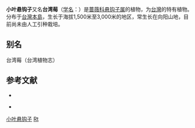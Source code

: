 {{Speciesbox
| name = 小叶悬钩子
| status = 
| status_system = 
| image =
| genus = Rubus
| species = taiwanicolus
| authority = Koidz. et Ohwi
}}

'''小叶悬钩子'''又名'''台湾莓'''（[[学名|学名]]：{{lang|la|''Rubus taiwanicolus''}}）是[[蔷薇科|蔷薇科]][[悬钩子属|悬钩子属]]的植物，为[[台灣|台灣]]的特有植物。分布于[[台灣島|台灣本島]]，生长于海拔1,500米至3,000米的地区，常生长在向阳山地，目前尚未由人工引种栽培。

== 别名 ==
台湾莓（台湾植物志）

== 参考文献 ==
<div class="references-small">
* {{cite web| url =http://www.bioinfo.cn/db05/KmzwSpecies.php?action=view&id=19501| title =小叶悬钩子| work =《中国高等植物数据库全库》| publisher =中国科学院微生物研究所| author =昆明植物研究所| accessdate =2009-02-25| deadurl =yes| archiveurl =https://web.archive.org/web/20160305023344/http://www.bioinfo.cn/db05/KmzwSpecies.php?action=view&id=19501| archivedate =2016-03-05}}
</div>
{{refbegin}}
* {{TaiBNET| zh=台湾莓 | id=204242 | binomial=Rubus taiwanicolus | authority=Koidz. & Ohwi, 1936 | var= | accessdate=2013-01-24}}
{{refend}}

[[Category:悬钩子属|小叶悬钩子]]
[[Category:臺灣特有植物|Rt]]


{{植物小作品}}
